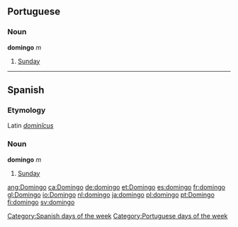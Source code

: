 == Portuguese ==
===Noun===
'''domingo''' ''m''

#[[Sunday]]

----

==Spanish==
===Etymology===
Latin ''[[dominicus|dominĭcus]]''

===Noun===
'''domingo''' ''m''

#[[Sunday]]

[[Category:Spanish days of the week]]
[[Category:Portuguese days of the week]]
[[ang:Domingo]]
[[ca:Domingo]]
[[de:domingo]]
[[et:Domingo]]
[[es:domingo]]
[[fr:domingo]]
[[gl:Domingo]]
[[io:Domingo]]
[[nl:domingo]]
[[ja:domingo]]
[[pl:domingo]]
[[pt:Domingo]]
[[fi:domingo]]
[[sv:domingo]]